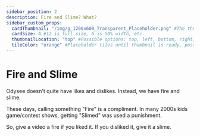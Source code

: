 ```yaml
---
sidebar_position: 2
description: Fire and Slime? What?
sidebar_custom_props:
  cardThumbnail: "/img/g_1200x600_Transparent_Placeholder.png" #The thumbnail on the category card.
  cardSize: 4 #12 is full size, 6 is 50% width, etc.
  thumbnailLocation: "top" #Possible options: top, left, bottom, right, none
  tileColor: "orange" #Placeholder tiles until thumbnail is ready, possible options: blue, cream, darkpurple, lightpurple, mauve, orange, pink, none
---
```


# Fire and Slime

Odysee doesn't quite have likes and dislikes. Instead, we have fire and slime.

These days, calling something "Fire" is a compliment. In many 2000s kids game/contest shows, getting "Slimed" was used a punishment.

So, give a video a fire if you liked it. If you disliked it, give it a slime.
